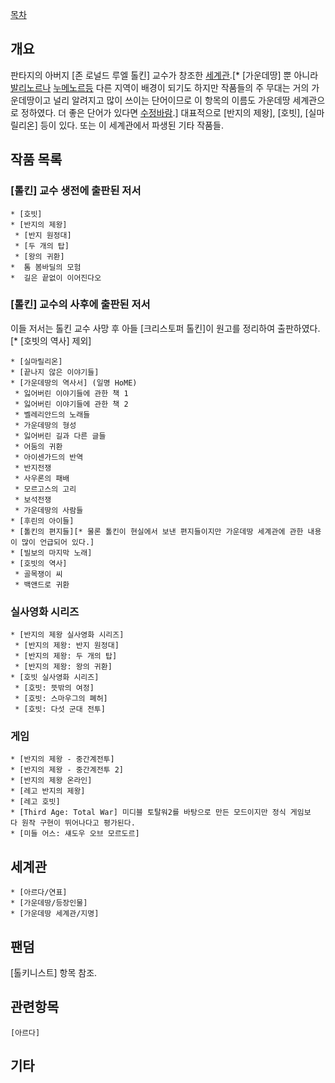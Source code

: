 [[목차]] 
== 개요 ==
판타지의 아버지 [존 로널드 루엘 톨킨] 교수가 창조한 [[세계관]].[* [가운데땅] 뿐 아니라 [[발리노르]]나 [[누메노르]]등 다른 지역이 배경이 되기도 하지만 작품들의 주 무대는 거의 가운데땅이고 널리 알려지고 많이 쓰이는 단어이므로 이 항목의 이름도 가운데땅 세계관으로 정하였다. 더 좋은 단어가 있다면 [[수정바람]].]
대표적으로 [반지의 제왕], [호빗], [실마릴리온] 등이 있다.
또는 이 세계관에서 파생된 기타 작품들.

== 작품 목록 ==
=== [톨킨] 교수 생전에 출판된 저서 ===
 * [호빗] 
 * [반지의 제왕]
  * [반지 원정대]
  * [두 개의 탑]
  * [왕의 귀환] 
 *  톰 봄바딜의 모험
 *  길은 끝없이 이어진다오

=== [톨킨] 교수의 사후에 출판된 저서 === 
이들 저서는 톨킨 교수 사망 후 아들 [크리스토퍼 톨킨]이 원고를 정리하여 출판하였다.[* [호빗의 역사] 제외] 

 * [실마릴리온]
 * [끝나지 않은 이야기들]
 * [가운데땅의 역사서] (일명 HoME)
  * 잃어버린 이야기들에 관한 책 1
  * 잃어버린 이야기들에 관한 책 2
  * 벨레리안드의 노래들
  * 가운데땅의 형성
  * 잃어버린 길과 다른 글들
  * 어둠의 귀환
  * 아이센가드의 반역
  * 반지전쟁
  * 사우론의 패배
  * 모르고스의 고리
  * 보석전쟁
  * 가운데땅의 사람들
 * [후린의 아이들]
 * [톨킨의 편지들][* 물론 톨킨이 현실에서 보낸 편지들이지만 가운데땅 세계관에 관한 내용이 많이 언급되어 있다.]
 * [빌보의 마지막 노래]
 * [호빗의 역사]
  * 골목쟁이 씨
  * 백앤드로 귀환
 
=== 실사영화 시리즈 ===
 * [반지의 제왕 실사영화 시리즈]
  * [반지의 제왕: 반지 원정대]
  * [반지의 제왕: 두 개의 탑]
  * [반지의 제왕: 왕의 귀환]
 * [호빗 실사영화 시리즈]
  * [호빗: 뜻밖의 여정]
  * [호빗: 스마우그의 폐허]
  * [호빗: 다섯 군대 전투]

=== 게임 ===
 * [반지의 제왕 - 중간계전투]
 * [반지의 제왕 - 중간계전투 2]
 * [반지의 제왕 온라인]
 * [레고 반지의 제왕]
 * [레고 호빗]
 * [Third Age: Total War] 미디블 토탈워2를 바탕으로 만든 모드이지만 정식 게임보다 원작 구현이 뛰어나다고 평가된다.
 * [미들 어스: 섀도우 오브 모르도르]
== 세계관 ==
 * [아르다/연표]
 * [가운데땅/등장인물]
 * [가운데땅 세계관/지명]

== 팬덤 ==
[톨키니스트] 항목 참조.

== 관련항목 ==
 [아르다]

== 기타 ==
